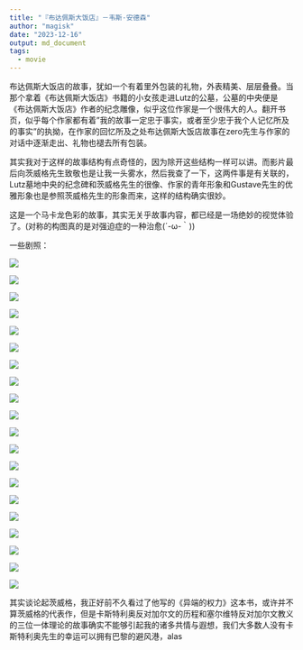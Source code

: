 ```yaml
---
title: "『布达佩斯大饭店』－韦斯·安德森"
author: "magisk"
date: "2023-12-16"
output: md_document
tags:
  - movie
---
```


<!--more-->

布达佩斯大饭店的故事，犹如一个有着里外包装的礼物，外表精美、层层叠叠。当那个拿着《布达佩斯大饭店》书籍的小女孩走进Lutz的公墓，公墓的中央便是《布达佩斯大饭店》作者的纪念雕像，似乎这位作家是一个很伟大的人。翻开书页，似乎每个作家都有着"我的故事一定忠于事实，或者至少忠于我个人记忆所及的事实"的执拗，在作家的回忆所及之处布达佩斯大饭店故事在zero先生与作家的对话中逐渐走出、礼物也褪去所有包装。

其实我对于这样的故事结构有点奇怪的，因为除开这些结构一样可以讲。而影片最后向茨威格先生致敬也是让我一头雾水，然后我查了一下，这两件事是有关联的，Lutz墓地中央的纪念碑和茨威格先生的很像、作家的青年形象和Gustave先生的优雅形象也是参照茨威格先生的形象而来，这样的结构确实很妙。

这是一个马卡龙色彩的故事，其实无关乎故事内容，都已经是一场绝妙的视觉体验了。(对称的构图真的是对强迫症的一种治愈(´-ω-｀))

一些剧照：

![](/images/布达佩斯大饭店/Snipaste_2023-12-15_21-23-15.png)

![](/images/布达佩斯大饭店/Snipaste_2023-12-15_21-24-54.png)

![](/images/布达佩斯大饭店/Snipaste_2023-12-15_21-25-17.png)

![](/images/布达佩斯大饭店/Snipaste_2023-12-15_21-25-56.png)

![](/images/布达佩斯大饭店/Snipaste_2023-12-15_21-39-29.png)

![](/images/布达佩斯大饭店/Snipaste_2023-12-15_21-39-35.png)

![](/images/布达佩斯大饭店/Snipaste_2023-12-15_21-39-47.png)

![](/images/布达佩斯大饭店/Snipaste_2023-12-15_21-48-16.png)

![](/images/布达佩斯大饭店/Snipaste_2023-12-15_21-58-04.png)

![](/images/布达佩斯大饭店/Screenshot%202023-12-16%20120845.png)

![](/images/布达佩斯大饭店/Snipaste_2023-12-15_22-14-14.png)

![](/images/布达佩斯大饭店/Snipaste_2023-12-15_22-16-34.png)

![](/images/布达佩斯大饭店/Snipaste_2023-12-15_22-16-39.png)

![](/images/布达佩斯大饭店/Snipaste_2023-12-15_22-36-44.png)

![](/images/布达佩斯大饭店/Snipaste_2023-12-15_22-36-51.png)

![](/images/布达佩斯大饭店/Snipaste_2023-12-15_22-37-53.png)

![](/images/布达佩斯大饭店/Snipaste_2023-12-15_22-44-14.png)

![](/images/布达佩斯大饭店/Snipaste_2023-12-15_22-52-00.png)

![](/images/布达佩斯大饭店/Snipaste_2023-12-15_22-53-30.png)

![](/images/布达佩斯大饭店/Snipaste_2023-12-15_22-54-50.png)

其实谈论起茨威格，我正好前不久看过了他写的《异端的权力》这本书，或许并不算茨威格的代表作，但是卡斯特利奥反对加尔文的历程和塞尔维特反对加尔文教义的三位一体理论的故事确实不能够引起我的诸多共情与遐想，我们大多数人没有卡斯特利奥先生的幸运可以拥有巴黎的避风港，alas